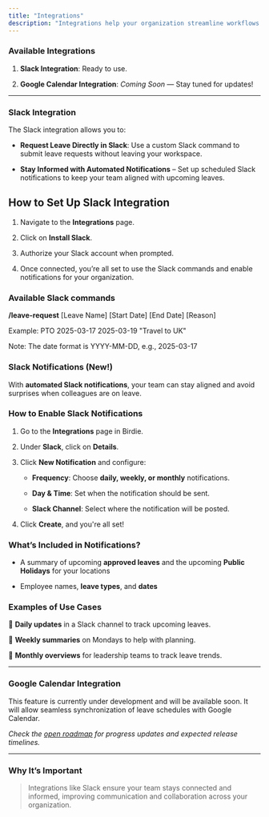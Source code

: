 ```yaml
---
title: "Integrations"
description: "Integrations help your organization streamline workflows by connecting Askthebirdie with your favorite tools."
---
```


### **Available Integrations**

1. **Slack Integration**: Ready to use.

2. **Google Calendar Integration**: *Coming Soon* — Stay tuned for updates!

***

### **Slack Integration**

The Slack integration allows you to:

* **Request Leave Directly in Slack**: Use a custom Slack command to submit leave requests without leaving your workspace.

* **Stay Informed with Automated Notifications** – Set up scheduled Slack notifications to keep your team aligned with upcoming leaves.

## **How to Set Up Slack Integration**

1. Navigate to the **Integrations** page.

2. Click on **Install Slack**.

3. Authorize your Slack account when prompted.

4. Once connected, you’re all set to use the Slack commands and enable notifications for your organization.

### Available Slack commands

**/leave-request** \[Leave Name] \[Start Date] \[End Date] \[Reason]

Example: PTO 2025-03-17 2025-03-19 "Travel to UK"

Note: The date format is YYYY-MM-DD, e.g., 2025-03-17

### Slack Notifications (New!)

With **automated Slack notifications**, your team can stay aligned and avoid surprises when colleagues are on leave.

### **How to Enable Slack Notifications**

1. Go to the **Integrations** page in Birdie.

2. Under **Slack**, click on **Details**.

3. Click **New Notification** and configure:

   * **Frequency**: Choose **daily, weekly, or monthly** notifications.

   * **Day & Time**: Set when the notification should be sent.

   * **Slack Channel**: Select where the notification will be posted.

4. Click **Create**, and you're all set!&#x20;

### **What’s Included in Notifications?**

* A summary of upcoming **approved leaves** and the upcoming **Public Holidays** for your locations

* Employee names, **leave types**, and **dates**

### **Examples of Use Cases**

📌 **Daily updates** in a Slack channel to track upcoming leaves.

📌 **Weekly summaries** on Mondays to help with planning.

📌 **Monthly overviews** for leadership teams to track leave trends.

***

### **Google Calendar Integration**

This feature is currently under development and will be available soon. It will allow seamless synchronization of leave schedules with Google Calendar.

*Check the* [*open roadmap*](https://askthebirdie.featurebase.app/) *for progress updates and expected release timelines.*

***

### Why It’s Important

> Integrations like Slack ensure your team stays connected and informed, improving communication and collaboration across your organization.